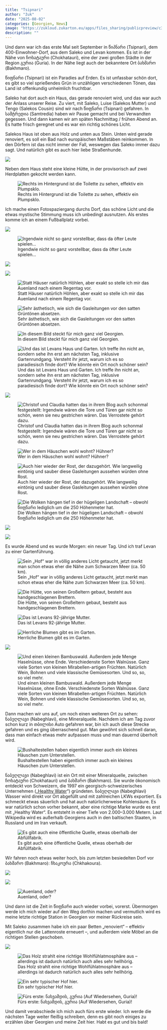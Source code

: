 ```yaml
---
title: "Tsipnari"
author: "žuk"
date: "2025-08-02"
categories: [Georgien, News]
image: "https://zukloud.zukarton.eu/apps/files_sharing/publicpreview/c3qM3BdSYCeDcQe?file=/&fileId=114329&x=1920&y=1080&a=true&etag=f44cbe3b1982851ed115afdfda7b4db6"
description: ""
---
```


Und dann war ich das erste Mal seit September in წიპნარი (Tsipnari), dem 400-Einwohner-Dorf, aus dem Saleko und Levan kommen. Es ist in der Nähe von ჩოხატაური (Chokhatauri), eine der zwei großen Städte in der Region გურია (Guria). In der Nähe liegt auch der bekanntere Ort ბახმარო (Bakhmaro).

წიფნარი (Tsipnari) ist ein Paradies auf Erden. Es ist unfassbar schön dort, es gibt so viel sprießendes Grün in unzähligen verschiedenen Tönen, das Land ist offenkundig unheimlich fruchtbar.

Saleko hat dort auch ein Haus, das gerade renoviert wird, und das war auch der Anlass unserer Reise. Zu viert, mit Saleko, Luise (Salekos Mutter) und Tengo (Salekos Cousin) sind wir nach წიფნარი (Tsipnari) gefahren. In სამტრედია (Samtredia) haben wir Pause gemacht und bei Verwandten gegessen. Und dann kamen wir am späten Nachmittag / frühen Abend an. Es hatte frisch geregnet und es war ein richtig schönes Licht.

Salekos Haus ist oben aus Holz und unten aus Stein. Unten wird gerade renoviert, es soll ein Bad nach europäischen Maßstäben reinkommen. In den Dörfern ist das nicht immer der Fall, weswegen das Saleko immer dazu sagt. Und natürlich gibt es auch hier liebe Straßenhunde.

![](https://zukloud.zukarton.eu/apps/files_sharing/publicpreview/sQdRDfAmeXY73d3?file=/&fileId=114302&x=1920&y=1080&a=true&etag=1e285f790e92fa799fe199e757b03b36)

Neben dem Haus steht eine kleine Hütte, in der provisorisch auf zwei Herdplatten gekocht werden kann.

![Rechts im Hintergrund ist die Toilette zu sehen, effektiv ein Plumpsklo.](https://zukloud.zukarton.eu/apps/files_sharing/publicpreview/SbijCKiSzGJwSpq?file=/&fileId=114320&x=1920&y=1080&a=true&etag=f65ff5df6e80ef7ee9cbef76bcce63e2)

Ich mache einen Fotospaziergang durchs Dorf, das schöne Licht und die etwas mystische Stimmung muss ich unbedingt ausnutzen. Als erstes komme ich an einem Fußballplatz vorbei.

![](https://zukloud.zukarton.eu/apps/files_sharing/publicpreview/sPXdjaKxF3ZEqRs?file=/&fileId=114305&x=1920&y=1080&a=true&etag=db5ec0e5da68fc51fa56ce9484cbdae9)

![Irgendwie nicht so ganz vorstellbar, dass da öfter Leute spielen…](https://zukloud.zukarton.eu/apps/files_sharing/publicpreview/Z7GWH4xkYtBmFYt?file=/&fileId=114308&x=1920&y=1080&a=true&etag=daa6be1f59e41ee3b69a4ee8011f683d)

![](https://zukloud.zukarton.eu/apps/files_sharing/publicpreview/WPkQXFYDnkoJrrW?file=/&fileId=114314&x=1920&y=1080&a=true&etag=67e497b3fb0fea210ece4d023f60e9a4)

![](https://zukloud.zukarton.eu/apps/files_sharing/publicpreview/MtHoR9mARcgNrEn?file=/&fileId=114326&x=1920&y=1080&a=true&etag=53610f8e2f866d212f0da4747eaca45a)

![Statt Häuser natürlich Höhlen, aber exakt so stelle ich mir das Auenland nach einem Regentag vor.](https://zukloud.zukarton.eu/apps/files_sharing/publicpreview/SA33qAH6S6WcHTH?file=/&fileId=114323&x=1920&y=1080&a=true&etag=28e60616a15e38da8373eb489103bb6a)

![Sehr ästhetisch, wie sich die Gasleitungen vor den satten Grüntönen absetzen.](https://zukloud.zukarton.eu/apps/files_sharing/publicpreview/TWKP33bwsCt2k2k?file=/&fileId=114332&x=1920&y=1080&a=true&etag=e1aabf3cf3a0c3b1b3ebe0feaa8a44b5)

![In diesem Bild steckt für mich ganz viel Georgien.](https://zukloud.zukarton.eu/apps/files_sharing/publicpreview/JbSMCpLAbzo8Ffz?file=/&fileId=114335&x=1920&y=1080&a=true&etag=43a6943ad21c8ed6ad7b7a1a40f4cc34)

![Und das ist Levans Haus und Garten. Ich treffe ihn nicht an, sondern sehe ihn erst am nächsten Tag, inklusive Gartenrundgang. Versteht ihr jetzt, warum ich es so paradiesisch finde dort? Wie könnte ein Ort noch schöner sein?](https://zukloud.zukarton.eu/apps/files_sharing/publicpreview/c3qM3BdSYCeDcQe?file=/&fileId=114329&x=1920&y=1080&a=true&etag=f44cbe3b1982851ed115afdfda7b4db6)

![](https://zukloud.zukarton.eu/apps/files_sharing/publicpreview/gnbeRC6dYSW6beE?file=/&fileId=114338&x=1920&y=1080&a=true&etag=c6ea6237405ba2eea377e0515bc496a4)

![Christof und Claudia hatten das in ihrem Blog auch schonmal festgestellt: Irgendwie wären die Tore und Türen gar nicht so schön, wenn sie neu gestrichen wären. Das Verrostete gehört dazu.](https://zukloud.zukarton.eu/apps/files_sharing/publicpreview/kcfPkWJWqsiQPFG?file=/&fileId=114341&x=1920&y=1080&a=true&etag=c264f8f3d2a015819c42f28be8814fa9)

![Wer in dem Häuschen wohl wohnt? Hühner?](https://zukloud.zukarton.eu/apps/files_sharing/publicpreview/df35C5R9L6xwSyW?file=/&fileId=114365&x=1920&y=1080&a=true&etag=433a72ca6e699fa9e5671f2831184cf4)

![Auch hier wieder der Rost, der dazugehört. Wie langweilig eintönig und sauber diese Gasleitungen aussehen würden ohne Rost.](https://zukloud.zukarton.eu/apps/files_sharing/publicpreview/7Ts6dWEYek2DdRT?file=/&fileId=114356&x=1920&y=1080&a=true&etag=0e931cdfb19a500f2a6a62394218f18a)

![Die Wolken hängen tief in der hügeligen Landschaft – obwohl წიფნარი lediglich um die 250 Höhenmeter hat.](https://zukloud.zukarton.eu/apps/files_sharing/publicpreview/ybMdG2QQsnKg2HJ?file=/&fileId=114368&x=1920&y=1080&a=true&etag=e1595a16122566087f3997add551e73f)

![](https://zukloud.zukarton.eu/apps/files_sharing/publicpreview/9cpesD7MDNdBjcT?file=/&fileId=114371&x=1920&y=1080&a=true&etag=417b24c895c3b455f64995b86b1c0bbb)

![](https://zukloud.zukarton.eu/apps/files_sharing/publicpreview/yRZmnE86eYRjkez?file=/&fileId=114374&x=1920&y=1080&a=true&etag=cedbcb9c8c070a4da27d1c2d0cdbfa1b)

Es wurde Abend und es wurde Morgen: ein neuer Tag. Und ich traf Levan zu einer Gartenführung.

![Sein „Hof“ war in völlig anderes Licht getaucht, jetzt merkt man schon etwas eher die Nähe zum Schwarzen Meer (ca. 50 km).](https://zukloud.zukarton.eu/apps/files_sharing/publicpreview/BBkTxCFDFSLSBbj?file=/&fileId=133592&x=1920&y=1080&a=true&etag=efb8c4a1014b2753a798298a16b87878)

![Die Hütte, von seinen Großeltern gebaut, besteht aus handgeschlagenen Brettern.](https://zukloud.zukarton.eu/apps/files_sharing/publicpreview/kF7iZSQmooqAyeF?file=/&fileId=133586&x=1920&y=1080&a=true&etag=4baaff10d0b6fa7ad1dd1e85a216dbed)

![Das ist Levans 92-jährige Mutter.](https://zukloud.zukarton.eu/apps/files_sharing/publicpreview/KTqdXYi2i4tSCiG?file=/&fileId=133598&x=1920&y=1080&a=true&etag=6044bfe0a12ec7d77410cb4b7e6687f8)

![Herrliche Blumen gibt es im Garten.](https://zukloud.zukarton.eu/apps/files_sharing/publicpreview/MwXKgjznAjfcaoo?file=/&fileId=133589&x=1920&y=1080&a=true&etag=658d8de44c7f4f20c0b99735ba383a61)

![](https://zukloud.zukarton.eu/apps/files_sharing/publicpreview/kK6gCtodXa3HgrC?file=/&fileId=133595&x=1920&y=1080&a=true&etag=8a99fac7801e78554fb09c1f553aebf7)

![Und einen kleinen Bambuswald. Außerdem jede Menge Haselnüsse, ohne Ende. Verschiedenste Sorten Walnüsse. Ganz viele Sorten von kleinen Mirabellen-artigen Früchten. Natürlich Wein, Bohnen und viele klassische Gemüsesorten. Und so, so, so viel mehr.](https://zukloud.zukarton.eu/apps/files_sharing/publicpreview/QKMKQn8WxqKGSyG?file=/&fileId=133601&x=1920&y=1080&a=true&etag=b2b393e3448e448d1bf027cef816c57a)

Dann machen wir uns auf, um noch einen weiteren Ort zu sehen: ნაბეღლავი (Nabeghlavi), eine Mineralquelle. Nachdem ich am Tag zuvor schon kurz in თბილისი Auto gefahren war, bin ich auch diese Strecke gefahren und es ging überraschend gut. Man gewöhnt sich schnell daran, dass man einfach etwas mehr aufpassen muss und man dauernd überholt wird.

![Bushaltestellen haben eigentlich immer auch ein kleines Häuschen zum Unterstellen.](https://zukloud.zukarton.eu/apps/files_sharing/publicpreview/zsmTYyPLrsE9L2K?file=/&fileId=133604&x=1920&y=1080&a=true&etag=7f7b0cd90121df922c202e40a094c22d)

ნაბეღლავი (Nabeghlavi) ist ein Ort mit einer Mineralquelle, zwischen ჩოხატაური (Chokhatauri) und ბახმარო (Bakhmaro). Sie wurde ökonomisch entdeckt von Schweizern, die 1997 ein georgisch-schweizerisches Unternehmen („[Healthy Water](https://nabeghlavi.ge/en_GB)“) gründeten. ნაბეღლავი (Nabeghlavi) Wasser wird direkt vor Ort abgefüllt und mit zahlreichen LKWs exportiert. Es schmeckt etwas säuerlich und hat auch natürlicherweise Kohlensäure. Es war natürlich schon vorher bekannt, aber eine richtige Marke wurde es erst mit „Healthy Water“. Es entsteht in einer Tiefe von 2.000–3.000 Metern. Laut Wikipedia wird es außerhalb Georgiens auch in den baltischen Staaten, in Russland und im Iran verkauft.

![Es gibt auch eine öffentliche Quelle, etwas oberhalb der Abfüllfabrik.](https://zukloud.zukarton.eu/apps/files_sharing/publicpreview/F6BrZLgAtoHx7CB?file=/&fileId=133613&x=1920&y=1080&a=true&etag=925df444c4d3761d25405a05d21bcab3)

Wir fahren noch etwas weiter hoch, bis zum letzten besiedelten Dorf vor ბახმარო (Bakhmaro): ჩხაკოურა (Chkhakoura).

![](https://zukloud.zukarton.eu/apps/files_sharing/publicpreview/Hw5cNiEKHmfaagb?file=/&fileId=133610&x=1920&y=1080&a=true&etag=4d47b676adcdfa29eeed23748de053a4)

![](https://zukloud.zukarton.eu/apps/files_sharing/publicpreview/AWGPG3nAZywM6R8?file=/&fileId=133607&x=1920&y=1080&a=true&etag=9d82605c7025e51d9565d8a7dcfa4087)

![Auenland, oder?](https://zukloud.zukarton.eu/apps/files_sharing/publicpreview/YGcojaiGXDSnrca?file=/&fileId=133616&x=1920&y=1080&a=true&etag=2d48166baa20f929a63f555383ceebd4)

Und dann ist die Zeit in წიფნარი auch wieder vorbei, vorerst. Übermorgen werde ich mich wieder auf den Weg dorthin machen und vermutlich wird es meine letzte richtige Station in Georgien vor meiner Rückreise sein.

Mit Saleko zusammen habe ich ein paar Betten „renoviert“ – effektiv eigentlich nur die Lattenroste erneuert –, und außerdem viele Möbel an die richtigen Stellen geschoben.

![](https://zukloud.zukarton.eu/apps/files_sharing/publicpreview/7FJMwNa3oTk2mWi?file=/&fileId=133619&x=1920&y=1080&a=true&etag=b1b0279b42fe1f3e1940169f5a2b8b54)

![Das Holz strahlt eine richtige Wohlfühlatmosphäre aus – allerdings ist dadurch natürlich auch alles sehr hellhörig.](https://zukloud.zukarton.eu/apps/files_sharing/publicpreview/jL6Nns6HDKRLQLj?file=/&fileId=133625&x=1920&y=1080&a=true&etag=697c5f156f175d85da105e2eafceeaec)

![Ein sehr typischer Hof hier.](https://zukloud.zukarton.eu/apps/files_sharing/publicpreview/BtbDCjYHxyxMXdG?file=/&fileId=133637&x=1920&y=1080&a=true&etag=137c8eb9944fbbe60bd9bac50e34bf69)

![Fürs erste: ნახვამდის, გურია (Auf Wiedersehen, Guria)!](https://zukloud.zukarton.eu/apps/files_sharing/publicpreview/AKrgECbd79ogMJ6?file=/&fileId=133622&x=1920&y=1080&a=true&etag=8e9cfc3de8fadbf2fa432750365ac3c2)

Und damit verabschiede ich mich auch fürs erste wieder. Ich werde die nächsten Tage weiter fleißig schreiben, denn es gibt noch einiges zu erzählen über Georgien und meine Zeit hier. Habt es gut und bis bald!
